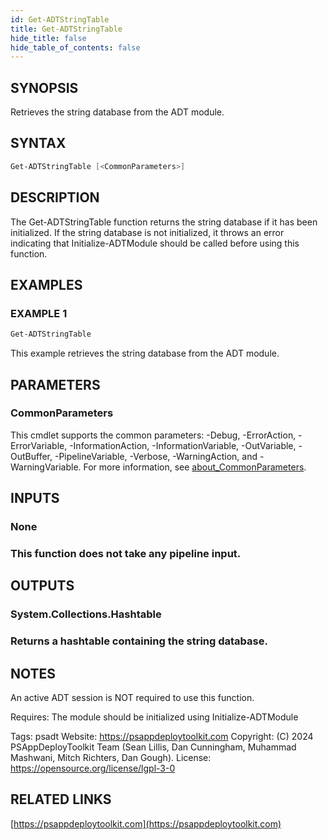 ```yaml
---
id: Get-ADTStringTable
title: Get-ADTStringTable
hide_title: false
hide_table_of_contents: false
---
```


## SYNOPSIS

Retrieves the string database from the ADT module.

## SYNTAX

```powershell
Get-ADTStringTable [<CommonParameters>]
```

## DESCRIPTION

The Get-ADTStringTable function returns the string database if it has been initialized.
If the string database is not initialized, it throws an error indicating that Initialize-ADTModule should be called before using this function.

## EXAMPLES

### EXAMPLE 1

```powershell
Get-ADTStringTable
```

This example retrieves the string database from the ADT module.

## PARAMETERS

### CommonParameters

This cmdlet supports the common parameters: -Debug, -ErrorAction, -ErrorVariable, -InformationAction, -InformationVariable, -OutVariable, -OutBuffer, -PipelineVariable, -Verbose, -WarningAction, and -WarningVariable. For more information, see [about_CommonParameters](http://go.microsoft.com/fwlink/?LinkID=113216).

## INPUTS

### None

### This function does not take any pipeline input.

## OUTPUTS

### System.Collections.Hashtable

### Returns a hashtable containing the string database.

## NOTES

An active ADT session is NOT required to use this function.

Requires: The module should be initialized using Initialize-ADTModule

Tags: psadt
Website: https://psappdeploytoolkit.com
Copyright: (C) 2024 PSAppDeployToolkit Team (Sean Lillis, Dan Cunningham, Muhammad Mashwani, Mitch Richters, Dan Gough).
License: https://opensource.org/license/lgpl-3-0

## RELATED LINKS

[https://psappdeploytoolkit.com](https://psappdeploytoolkit.com)
